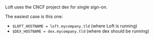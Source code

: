 Loft uses the CNCF project dex for single sign-on. 

The easiest case is this one:
- `$LOFT_HOSTNAME = loft.mycompany.tld` (where Loft is running)
- `$DEX_HOSTNAME = dex.mycompany.tld` (where dex should be running)
